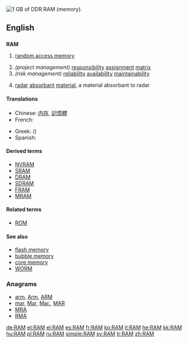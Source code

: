 [[Image:DDR RAM-2.jpg|thumb|right|1 [[GB]] of [[DDR]] RAM (memory).]]
{{also|ram|Ram}}
==English==

==={{acronym}}===
'''RAM'''
{{wikipedia}}

# {{electronics}}{{computing}} [[random access memory]]
# ''(project management)'' [[responsibility]] [[assignment]] [[matrix]]
# ''(risk management)'' [[reliability]] [[availability]] [[maintainability]]
# {{military}} [[radar]] [[absorbant]] [[material]], a material absorbant to radar

====Translations====
{{trans-top|random access memory}}
* Chinese: [[内存]], [[記憶體]]
* French: {{t|fr|mémoire RAM|f}}
{{trans-mid}}
* Greek: {{t|el|ΜΤΠ|f}} ({{t|el|μνήμη τυχαίας προσπέλασης|f}})
* Spanish: {{t+|es|RAM|f}}
{{trans-bottom}}

====Derived terms====
* [[NVRAM]]
* [[SRAM]]
* [[DRAM]]
* [[SDRAM]]
* [[FRAM]]
* [[MRAM]]

====Related terms====
* [[ROM]]

====See also====
* [[flash memory]]
* [[bubble memory]]
* [[core memory]]
* [[WORM]]

===Anagrams===
* [[arm#English|arm]], [[Arm#English|Arm]], [[ARM#English|ARM]]
* [[mar#English|mar]], [[Mar#English|Mar]], [[Mar.#English|Mar.]], [[MAR#English|MAR]]
* [[MRA#English|MRA]]
* [[RMA#English|RMA]]

[[de:RAM]]
[[et:RAM]]
[[el:RAM]]
[[es:RAM]]
[[fr:RAM]]
[[ko:RAM]]
[[it:RAM]]
[[he:RAM]]
[[kk:RAM]]
[[hu:RAM]]
[[pl:RAM]]
[[ru:RAM]]
[[simple:RAM]]
[[sv:RAM]]
[[tr:RAM]]
[[zh:RAM]]